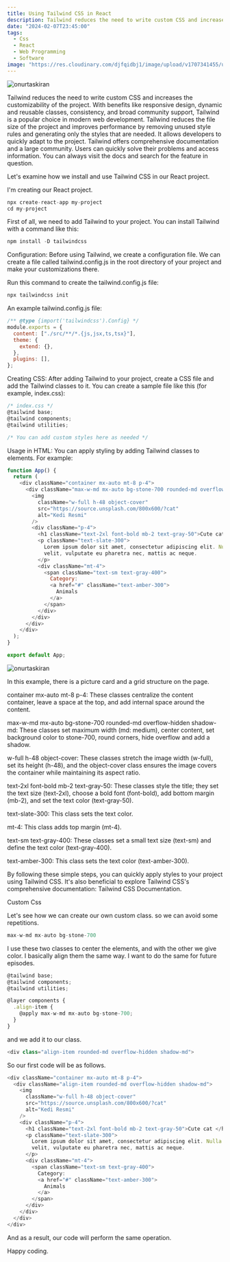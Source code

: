 ```yaml
---
title: Using Tailwind CSS in React
description: Tailwind reduces the need to write custom CSS and increases the customizability of the project. With benefits like responsive design, dynamic and reusable classes,
date: "2024-02-07T23:45:00"
tags:
  - Css
  - React
  - Web Programming
  - Software
image: "https://res.cloudinary.com/djfqidbj1/image/upload/v1707341455/uf4ubyrz3rbguvpnf01a.jpg"
---
```


<img
  className="w-full rounded-xl"
  src="https://res.cloudinary.com/djfqidbj1/image/upload/v1707341455/uf4ubyrz3rbguvpnf01a.jpg"
  alt="onurtaskiran"
/>

Tailwind reduces the need to write custom CSS and increases the customizability of the project. With benefits like responsive design, dynamic and reusable classes, consistency, and broad community support, Tailwind is a popular choice in modern web development. Tailwind reduces the file size of the project and improves performance by removing unused style rules and generating only the styles that are needed. It allows developers to quickly adapt to the project. Tailwind offers comprehensive documentation and a large community. Users can quickly solve their problems and access information. You can always visit the docs and search for the feature in question.

Let's examine how we install and use Tailwind CSS in our React project.

I'm creating our React project.

```javascript
npx create-react-app my-project
cd my-project
```

First of all, we need to add Tailwind to your project. You can install Tailwind with a command like this:

```javascript
npm install -D tailwindcss
```

Configuration:
Before using Tailwind, we create a configuration file. We can create a file called tailwind.config.js in the root directory of your project and make your customizations there.

Run this command to create the tailwind.config.js file:

```javascript
npx tailwindcss init
```

An example tailwind.config.js file:

```javascript
/** @type {import('tailwindcss').Config} */
module.exports = {
  content: ["./src/**/*.{js,jsx,ts,tsx}"],
  theme: {
    extend: {},
  },
  plugins: [],
};
```

Creating CSS:
After adding Tailwind to your project, create a CSS file and add the Tailwind classes to it. You can create a sample file like this (for example, index.css):

```javascript
/* index.css */
@tailwind base;
@tailwind components;
@tailwind utilities;

/* You can add custom styles here as needed */
```

Usage in HTML:
You can apply styling by adding Tailwind classes to elements. For example:

```javascript
function App() {
  return (
    <div className="container mx-auto mt-8 p-4">
      <div className="max-w-md mx-auto bg-stone-700 rounded-md overflow-hidden shadow-md">
        <img
          className="w-full h-48 object-cover"
          src="https://source.unsplash.com/800x600/?cat"
          alt="Kedi Resmi"
        />
        <div className="p-4">
          <h1 className="text-2xl font-bold mb-2 text-gray-50">Cute cat </h1>
          <p className="text-slate-300">
            Lorem ipsum dolor sit amet, consectetur adipiscing elit. Nulla quam
            velit, vulputate eu pharetra nec, mattis ac neque.
          </p>
          <div className="mt-4">
            <span className="text-sm text-gray-400">
              Category:
              <a href="#" className="text-amber-300">
                Animals
              </a>
            </span>
          </div>
        </div>
      </div>
    </div>
  );
}

export default App;
```

<img
  className="w-8/12 "
  src="https://res.cloudinary.com/djfqidbj1/image/upload/v1707339526/nfp3pz0ilrlqpafev6ba.jpg"
  alt="onurtaskiran"
/>

In this example, there is a picture card and a grid structure on the page.

container mx-auto mt-8 p-4: These classes centralize the content container, leave a space at the top, and add internal space around the content.

max-w-md mx-auto bg-stone-700 rounded-md overflow-hidden shadow-md: These classes set maximum width (md: medium), center content, set background color to stone-700, round corners, hide overflow and add a shadow.

w-full h-48 object-cover: These classes stretch the image width (w-full), set its height (h-48), and the object-cover class ensures the image covers the container while maintaining its aspect ratio.

text-2xl font-bold mb-2 text-gray-50: These classes style the title; they set the text size (text-2xl), choose a bold font (font-bold), add bottom margin (mb-2), and set the text color (text-gray-50).

text-slate-300: This class sets the text color.

mt-4: This class adds top margin (mt-4).

text-sm text-gray-400: These classes set a small text size (text-sm) and define the text color (text-gray-400).

text-amber-300: This class sets the text color (text-amber-300).

By following these simple steps, you can quickly apply styles to your project using Tailwind CSS. It's also beneficial to explore Tailwind CSS's comprehensive documentation: Tailwind CSS Documentation.

Custom Css

Let's see how we can create our own custom class. so we can avoid some repetitions.

```javascript
max-w-md mx-auto bg-stone-700
```

I use these two classes to center the elements, and with the other we give color. I basically align them the same way. I want to do the same for future episodes.

```javascript
@tailwind base;
@tailwind components;
@tailwind utilities;

@layer components {
  .align-item {
    @apply max-w-md mx-auto bg-stone-700;
  }
}
```

and we add it to our class.

```javascript
<div class="align-item rounded-md overflow-hidden shadow-md">
```

So our first code will be as follows.

```javascript
<div className="container mx-auto mt-8 p-4">
  <div className="align-item rounded-md overflow-hidden shadow-md">
    <img
      className="w-full h-48 object-cover"
      src="https://source.unsplash.com/800x600/?cat"
      alt="Kedi Resmi"
    />
    <div className="p-4">
      <h1 className="text-2xl font-bold mb-2 text-gray-50">Cute cat </h1>
      <p className="text-slate-300">
        Lorem ipsum dolor sit amet, consectetur adipiscing elit. Nulla quam
        velit, vulputate eu pharetra nec, mattis ac neque.
      </p>
      <div className="mt-4">
        <span className="text-sm text-gray-400">
          Category:
          <a href="#" className="text-amber-300">
            Animals
          </a>
        </span>
      </div>
    </div>
  </div>
</div>
```

And as a result, our code will perform the same operation.

Happy coding.
